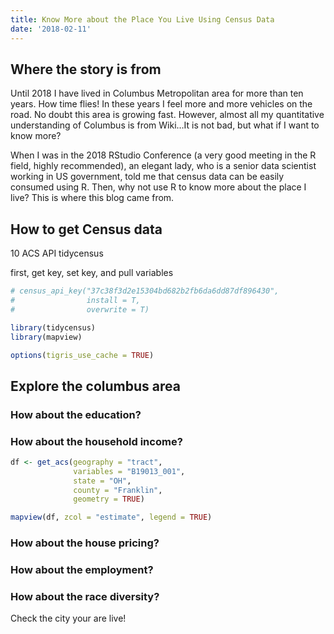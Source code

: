 ```yaml
---
title: Know More about the Place You Live Using Census Data
date: '2018-02-11'
---
```

## Where the story is from 

Until 2018 I have lived in Columbus Metropolitan area for more than ten years. How time flies! In these years I feel more and more vehicles on the road. No doubt this area is growing fast. However, almost all my quantitative understanding of Columbus is from Wiki...It is not bad, but what if I want to know more? 

When I was in the 2018 RStudio Conference (a very good meeting in the R field, highly recommended), an elegant lady, who is a senior data scientist working in US government, told me that census data can be easily consumed using R. Then, why not use R to know more about the place I live? This is where this blog came from.

## How to get Census data

10
ACS
API
tidycensus

first, get key, set key, and pull variables

```r
# census_api_key("37c38f3d2e15304bd682b2fb6da6dd87df896430",
#                install = T,
#                overwrite = T)

```


```r
library(tidycensus)
library(mapview)

options(tigris_use_cache = TRUE)

```

## Explore the columbus area

### How about the education?


### How about the household income?
```r
df <- get_acs(geography = "tract",
              variables = "B19013_001",
              state = "OH",
              county = "Franklin",
              geometry = TRUE)
```

```r
mapview(df, zcol = "estimate", legend = TRUE)
```


### How about the house pricing?

### How about the employment?

### How about the race diversity?


Check the city your are live!





